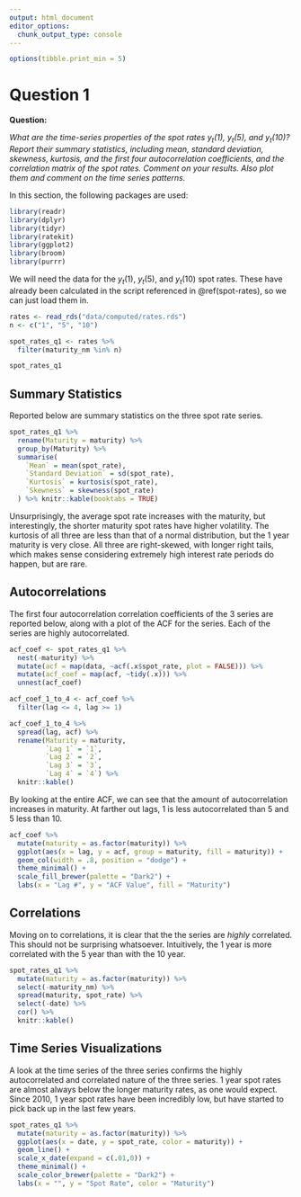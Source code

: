 ```yaml
---
output: html_document
editor_options: 
  chunk_output_type: console
---
```


```r
options(tibble.print_min = 5)
```


# Question 1 {#q1}

**Question:**

_What are the time-series properties of the spot rates $y_t(1)$, $y_t(5)$, and $y_t(10)$? Report their summary statistics, including mean, standard deviation, skewness, kurtosis, and the first four autocorrelation coefficients, and the correlation matrix of the spot rates. Comment on your results. Also plot them and comment on the time series patterns._

In this section, the following packages are used:

```r
library(readr)
library(dplyr)
library(tidyr)
library(ratekit)
library(ggplot2)
library(broom)
library(purrr)
```

We will need the data for the $y_t(1)$, $y_t(5)$, and $y_t(10)$ spot rates. These
have already been calculated in the script referenced in \@ref(spot-rates), so
we can just load them in.

```r
rates <- read_rds("data/computed/rates.rds")
n <- c("1", "5", "10")

spot_rates_q1 <- rates %>%
  filter(maturity_nm %in% n)

spot_rates_q1
```


## Summary Statistics

Reported below are summary statistics on the three spot rate series.

```r
spot_rates_q1 %>%
  rename(Maturity = maturity) %>%
  group_by(Maturity) %>%
  summarise(
    `Mean` = mean(spot_rate),
    `Standard Deviation` = sd(spot_rate),
    `Kurtosis` = kurtosis(spot_rate),
    `Skewness` = skewness(spot_rate)
  ) %>% knitr::kable(booktabs = TRUE)
```

Unsurprisingly, the average spot rate increases with the maturity, but interestingly,
the shorter maturity spot rates have higher volatility. The kurtosis of all three
are less than that of a normal distribution, but the 1 year maturity is very close.
All three are right-skewed, with longer right tails, which makes sense considering 
extremely high interest rate periods do happen, but are rare.

## Autocorrelations

The first four autocorrelation correlation coefficients of the 3 series are 
reported below, along with a plot of the ACF for the series. Each of the 
series are highly autocorrelated.

```r
acf_coef <- spot_rates_q1 %>%
  nest(-maturity) %>%
  mutate(acf = map(data, ~acf(.x$spot_rate, plot = FALSE))) %>%
  mutate(acf_coef = map(acf, ~tidy(.x))) %>%
  unnest(acf_coef)

acf_coef_1_to_4 <- acf_coef %>%
  filter(lag <= 4, lag >= 1)

acf_coef_1_to_4 %>%
  spread(lag, acf) %>%
  rename(Maturity = maturity,
         `Lag 1` = `1`,
         `Lag 2` = `2`,
         `Lag 3` = `3`,
         `Lag 4` = `4`) %>%
  knitr::kable()
```

By looking at the entire ACF, we can see that the amount of autocorrelation increases
in maturity. At farther out lags, 1 is less autocorrelated than 5 and 5 less than 10.

```r
acf_coef %>%
  mutate(maturity = as.factor(maturity)) %>%
  ggplot(aes(x = lag, y = acf, group = maturity, fill = maturity)) +
  geom_col(width = .8, position = "dodge") +
  theme_minimal() +
  scale_fill_brewer(palette = "Dark2") +
  labs(x = "Lag #", y = "ACF Value", fill = "Maturity")
```

## Correlations

Moving on to correlations, it is clear that the the series are _highly_ 
correlated. This should not be surprising whatsoever. Intuitively, the 1 year
is more correlated with the 5 year than with the 10 year.

```r
spot_rates_q1 %>%
  mutate(maturity = as.factor(maturity)) %>%
  select(-maturity_nm) %>% 
  spread(maturity, spot_rate) %>%
  select(-date) %>%
  cor() %>%
  knitr::kable()
```

## Time Series Visualizations

A look at the time series of the three series confirms the highly autocorrelated
and correlated nature of the three series. 1 year spot rates are almost always
below the longer maturity rates, as one would expect. Since 2010, 1 year spot
rates have been incredibly low, but have started to pick back up in the last 
few years.

```r
spot_rates_q1 %>%
  mutate(maturity = as.factor(maturity)) %>%
  ggplot(aes(x = date, y = spot_rate, color = maturity)) +
  geom_line() +
  scale_x_date(expand = c(.01,0)) +
  theme_minimal() +
  scale_color_brewer(palette = "Dark2") +
  labs(x = "", y = "Spot Rate", color = "Maturity")
```

